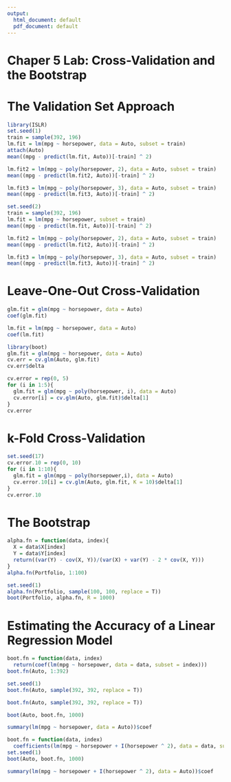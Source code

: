 ```yaml
---
output:
  html_document: default
  pdf_document: default
---
```

# Chaper 5 Lab: Cross-Validation and the Bootstrap

# The Validation Set Approach

```r
library(ISLR)
set.seed(1)
train = sample(392, 196)
lm.fit = lm(mpg ~ horsepower, data = Auto, subset = train)
attach(Auto)
mean((mpg - predict(lm.fit, Auto))[-train] ^ 2)
```

```r
lm.fit2 = lm(mpg ~ poly(horsepower, 2), data = Auto, subset = train)
mean((mpg - predict(lm.fit2, Auto))[-train] ^ 2)
```

```r
lm.fit3 = lm(mpg ~ poly(horsepower, 3), data = Auto, subset = train)
mean((mpg - predict(lm.fit3, Auto))[-train] ^ 2)
```

```r
set.seed(2)
train = sample(392, 196)
lm.fit = lm(mpg ~ horsepower, subset = train)
mean((mpg - predict(lm.fit, Auto))[-train] ^ 2)
```

```r
lm.fit2 = lm(mpg ~ poly(horsepower, 2), data = Auto, subset = train)
mean((mpg - predict(lm.fit2, Auto))[-train] ^ 2)
```

```r
lm.fit3 = lm(mpg ~ poly(horsepower, 3), data = Auto, subset = train)
mean((mpg - predict(lm.fit3, Auto))[-train] ^ 2)
```

# Leave-One-Out Cross-Validation

```r
glm.fit = glm(mpg ~ horsepower, data = Auto)
coef(glm.fit)
```

```r
lm.fit = lm(mpg ~ horsepower, data = Auto)
coef(lm.fit)
```

```r
library(boot)
glm.fit = glm(mpg ~ horsepower, data = Auto)
cv.err = cv.glm(Auto, glm.fit)
cv.err$delta
```

```r
cv.error = rep(0, 5)
for (i in 1:5){
  glm.fit = glm(mpg ~ poly(horsepower, i), data = Auto)
  cv.error[i] = cv.glm(Auto, glm.fit)$delta[1]
}
cv.error
```

# k-Fold Cross-Validation

```r
set.seed(17)
cv.error.10 = rep(0, 10)
for (i in 1:10){
  glm.fit = glm(mpg ~ poly(horsepower,i), data = Auto)
  cv.error.10[i] = cv.glm(Auto, glm.fit, K = 10)$delta[1]
}
cv.error.10
```

# The Bootstrap

```r
alpha.fn = function(data, index){
  X = data$X[index]
  Y = data$Y[index]
  return((var(Y) - cov(X, Y))/(var(X) + var(Y) - 2 * cov(X, Y)))
}
alpha.fn(Portfolio, 1:100)
```

```r
set.seed(1)
alpha.fn(Portfolio, sample(100, 100, replace = T))
boot(Portfolio, alpha.fn, R = 1000)
```

# Estimating the Accuracy of a Linear Regression Model

```r
boot.fn = function(data, index)
  return(coef(lm(mpg ~ horsepower, data = data, subset = index)))
boot.fn(Auto, 1:392)
```

```r
set.seed(1)
boot.fn(Auto, sample(392, 392, replace = T))
```

```r
boot.fn(Auto, sample(392, 392, replace = T))
```

```r
boot(Auto, boot.fn, 1000)
```

```r
summary(lm(mpg ~ horsepower, data = Auto))$coef
```

```r
boot.fn = function(data, index)
  coefficients(lm(mpg ~ horsepower + I(horsepower ^ 2), data = data, subset = index))
set.seed(1)
boot(Auto, boot.fn, 1000)
```

```r
summary(lm(mpg ~ horsepower + I(horsepower ^ 2), data = Auto))$coef
```